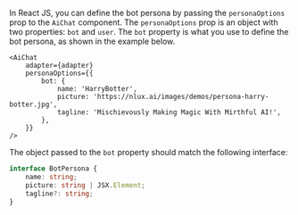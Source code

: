 In React JS, you can define the bot persona by passing the `personaOptions` prop to the `AiChat` component.
The `personaOptions` prop is an object with two properties: `bot` and `user`. The `bot` property is what you use to
define the bot persona, as shown in the example below.

```tsx
<AiChat
    adapter={adapter}
    personaOptions={{
        bot: {
            name: 'HarryBotter',
            picture: 'https://nlux.ai/images/demos/persona-harry-botter.jpg',
            tagline: 'Mischievously Making Magic With Mirthful AI!',
        },
    }}
/>
```

The object passed to the `bot` property should match the following interface:

```typescript
interface BotPersona {
    name: string;
    picture: string | JSX.Element;
    tagline?: string;
}
```
